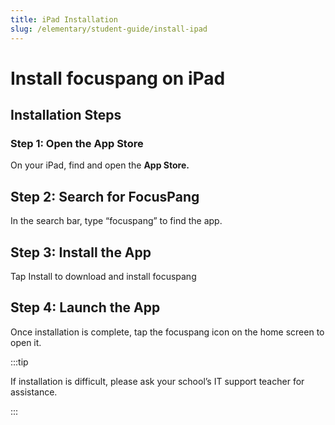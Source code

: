 ```yaml
---
title: iPad Installation
slug: /elementary/student-guide/install-ipad
---
```


# Install focuspang on iPad

## Installation Steps

### Step 1: Open the App Store

On your iPad, find and open the **App Store.**

## Step 2: Search for FocusPang

In the search bar, type “focuspang” to find the app.

## Step 3: Install the App

Tap Install to download and install focuspang

## Step 4: Launch the App

Once installation is complete, tap the focuspang icon on the home screen to open it.

:::tip

If installation is difficult, please ask your school’s IT support teacher for assistance.

:::
